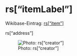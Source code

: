 # rs["itemLabel"] 

Wikibase-Eintrag: [rs["item"]](rs["item"])

rs["address"]

![Photo: rs["creator"]](rs["photo"])

\newpage
